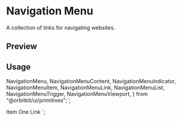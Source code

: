 

<Meta of={NavigationMenuStories} />

<RadixPrimitiveDocsButton name="navigation-menu" />

# Navigation Menu

A collection of links for navigating websites.

## Preview

<Canvas of={NavigationMenuStories.Default} />

## Usage

  NavigationMenu,
  NavigationMenuContent,
  NavigationMenuIndicator,
  NavigationMenuItem,
  NavigationMenuLink,
  NavigationMenuList,
  NavigationMenuTrigger,
  NavigationMenuViewport,
} from "@orbitkit/ui/primitives";`;

  <NavigationMenuList>
    <NavigationMenuItem>
      <NavigationMenuTrigger>Item One</NavigationMenuTrigger>
      <NavigationMenuContent>
        <NavigationMenuLink>Link</NavigationMenuLink>
      </NavigationMenuContent>
    </NavigationMenuItem>
  </NavigationMenuList>
</NavigationMenu>`;

<Source code={importCode} language="ts" dark />
<Source code={usageCode} language="tsx" dark />
